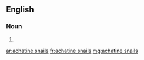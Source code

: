==English==

===Noun===
{{head|en|noun plural form}}

# {{plural of|achatine snail|lang=en}}

[[ar:achatine snails]]
[[fr:achatine snails]]
[[mg:achatine snails]]